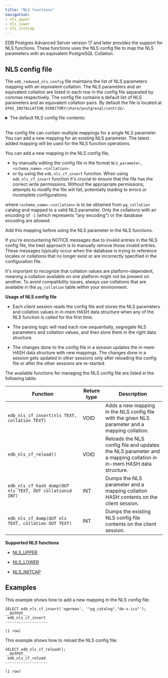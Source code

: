 ```yaml
---
title: "NLS functions"
navigation:
- nls_upper
- nls_lower
- nls_initcap
---
```


EDB Postgres Advanced Server version 17 and later provides the support for NLS functions. These functions uses the NLS config file to map the NLS parameters with an equivalent PostgreSQL Collation. 

## NLS config file

The `edb_redwood_nls.config` file maintains the list of NLS parameters mapping with an equivalent collation. The NLS parameters and an equivalent collation are listed in each row in the config file separated by commas respectively. The config file contains a default list of NLS parameters and an equivalent collation pairs. By default the file is located at `EPAS_INSTALLATION_DIRECTORY/share/postgresql/contrib/`.

<details><summary>The default NLS config file contents:</summary>
ARABIC,"pg_catalog"."default"<br/>
ARABIC_MATCH,"pg_catalog"."default"<br/>
ARABIC_ABJ_SORT,"pg_catalog"."default"<br/>
ARABIC_ABJ_MATCH,"pg_catalog"."default"<br/>
ASCII7,"pg_catalog"."default"<br/>
AZERBAIJANI,"pg_catalog"."default"<br/>
XAZERBAIJANI,"pg_catalog"."default"<br/>
BENGALI,"pg_catalog"."default"<br/>
BIG5,"pg_catalog"."default"<br/>
BINARY,"pg_catalog"."default"<br/>
BULGARIAN,"pg_catalog"."default"<br/>
CATALAN,"pg_catalog"."default"<br/>
XCATALAN,"pg_catalog"."default"<br/>
CROATIAN,"pg_catalog"."default"<br/>
XCROATIAN,"pg_catalog"."default"<br/>
CZECH,"pg_catalog"."default"<br/>
XCZECH,"pg_catalog"."default"<br/>
CZECH_PUNCTUATION,"pg_catalog"."default"<br/>
XCZECH_PUNCTUATION,"pg_catalog"."default"<br/>
DANISH,"pg_catalog"."default"<br/>
XDANISH,"pg_catalog"."default"<br/>
DUTCH,"pg_catalog"."default"<br/>
XDUTCH,"pg_catalog"."default"<br/>
EBCDIC,"pg_catalog"."default"<br/>
EEC_EURO,"pg_catalog"."default"<br/>
EEC_EUROPA3,"pg_catalog"."default"<br/>
ESTONIAN,"pg_catalog"."default"<br/>
FINNISH,"pg_catalog"."default"<br/>
FRENCH,"pg_catalog"."default"<br/>
XFRENCH,"pg_catalog"."default"<br/>
GERMAN,"pg_catalog"."default"<br/>
XGERMAN,"pg_catalog"."default"<br/>
GERMAN_DIN,"pg_catalog"."default"<br/>
XGERMAN_DIN,"pg_catalog"."default"<br/>
GBK,"pg_catalog"."default"<br/>
GREEK,"pg_catalog"."default"<br/>
HEBREW,"pg_catalog"."default"<br/>
HKSCS,"pg_catalog"."default"<br/>
HUNGARIAN,"pg_catalog"."default"<br/>
XHUNGARIAN,"pg_catalog"."default"<br/>
ICELANDIC,"pg_catalog"."default"<br/>
INDONESIAN,"pg_catalog"."default"<br/>
ITALIAN,"pg_catalog"."default"<br/>
LATIN,"pg_catalog"."default"<br/>
LATVIAN,"pg_catalog"."default"<br/>
LITHUANIAN,"pg_catalog"."default"<br/>
MALAY,"pg_catalog"."default"<br/>
NORWEGIAN,"pg_catalog"."default"<br/>
POLISH,"pg_catalog"."default"<br/>
PUNCTUATION,"pg_catalog"."default"<br/>
XPUNCTUATION,"pg_catalog"."default"<br/>
ROMANIAN,"pg_catalog"."default"<br/>
RUSSIAN,"pg_catalog"."default"<br/>
SLOVAK,"pg_catalog"."default"<br/>
XSLOVAK,"pg_catalog"."default"<br/>
SLOVENIAN,"pg_catalog"."default"<br/>
XSLOVENIAN,"pg_catalog"."default"<br/>
SPANISH,"pg_catalog"."default"<br/>
XSPANISH,"pg_catalog"."default"<br/>
SWEDISH,"pg_catalog"."default"<br/>
SWISS,"pg_catalog"."default"<br/>
XSWISS,"pg_catalog"."default"<br/>
TURKISH,"pg_catalog"."default"<br/>
XTURKISH,"pg_catalog"."default"<br/>
UKRAINIAN,"pg_catalog"."default"<br/>
UNICODE_BINARY,"pg_catalog"."default"<br/>
VIETNAMESE,"pg_catalog"."default"<br/>
WEST_EUROPEAN,"pg_catalog"."default"<br/>
XWEST_EUROPEAN,"pg_catalog"."default"<br/>
CANADIAN_M,"pg_catalog"."default"<br/>
DANISH_M,"pg_catalog"."default"<br/>
FRENCH_M,"pg_catalog"."default"<br/>
GENERIC_M,"pg_catalog"."default"<br/>
JAPANESE_M,"pg_catalog"."default"<br/>
KOREAN_M,"pg_catalog"."default"<br/>
SPANISH_M,"pg_catalog"."default"<br/>
THAI_M,"pg_catalog"."default"<br/>
SCHINESE_RADICAL_M,"pg_catalog"."default"<br/>
SCHINESE_STROKE_M,"pg_catalog"."default"<br/>
SCHINESE_PINYIN_M,"pg_catalog"."default"<br/>
TCHINESE_RADICAL_M,"pg_catalog"."default"<br/>
TCHINESE_STROKE_M,"pg_catalog"."default"<br/>

</details>

<br/>

The config file can contain multiple mappings for a single NLS parameter. You can add a new mapping for an existing NLS parameter. The latest added mapping will be used for the NLS function operations.

You can add a new mapping in the NLS config file,
 - by manually editing the config file in the format  `NLS_parameter,<schema_name>.<collation>`.
 - or by using the `edb_nls_cf_insert` function. When using `edb_nls_cf_insert` function it's crucial to ensure that the file has the correct write permissions. Without the appropriate permissions, attempts to modify the file will fail, potentially leading to errors or incomplete configurations.

where `<schema_name>.<collation>` is to be obtained from `pg_collation` catalog and mapped to a valid NLS parameter. Only the collations with an encoding of `-1` (which represents "any encoding") or the database encoding are allowed. 

Add this mapping before using the NLS parameter in the NLS functions.

If you're encountering NOTICE messages due to invalid entries in the NLS config file, the best approach is to manually remove those invalid entries. These messages typically occur when the database is trying to reference locales or collations that no longer exist or are incorrectly specified in the configuration file.

It's important to recognize that collation values are platform-dependent, meaning a collation available on one platform might not be present on another. To avoid compatibility issues, always use collations that are available in the `pg_collation` table within your environment.

**Usage of NLS config file**

- Each client session reads the config file and stores the NLS parameters and collation values in in-mem HASH data structure when any of the NLS function is called for the first time.

- The parsing logic will read each row sequentially, segregate NLS parameters and collation values, and then store them in the right data structure.
  
- The changes done to the config file in a session updates the in-mem HASH data structure with new mappings. The changes done in a session gets updated in other sessions only after reloading the config file or after the other sessions are re-started.


The available functions for managing the NLS config file are listed in the following table:

| Function                                                  | Return type | Description                                                                                                    |
|-----------------------------------------------------------|-------------|----------------------------------------------------------------------------------------------------------------|
| `edb_nls_cf_insert(nls TEXT, collation TEXT)`             | VOID        | Adds a new mapping in the NLS config file with the given NLS parameter and a mapping collation.                    |
| `edb_nls_cf_reload()`                                     | VOID        | Reloads the NLS config file and updates the NLS parameter and a mapping collation in in-mem HASH data structure. |
| `edb_nls_cf_hash_dump(OUT nls TEXT, OUT collationid INT)` | INT         | Dumps the NLS parameter and a mapping collation HASH contents on the client session.                             |
| `edb_nls_cf_dump(OUT nls TEXT, collation OUT TEXT)`       | INT         | Dumps the existing NLS config file contents on the client session.                                             |


**Supported NLS functions**

- [NLS_UPPER](nls_upper)

- [NLS_LOWER](nls_lower)

- [NLS_INITCAP](nls_initcap)


## Examples

This example shows how to add a new mapping in the NLS config file:

```
SELECT edb_nls_cf_insert('xgerman', '"pg_catalog"."de-x-icu"');
__OUTPUT__
 edb_nls_cf_insert 
-------------------
 
(1 row)
```

This example shows how to reload the NLS config file:

```
SELECT edb_nls_cf_reload();
__OUTPUT__
 edb_nls_cf_reload 
-------------------
 
(1 row)
```
